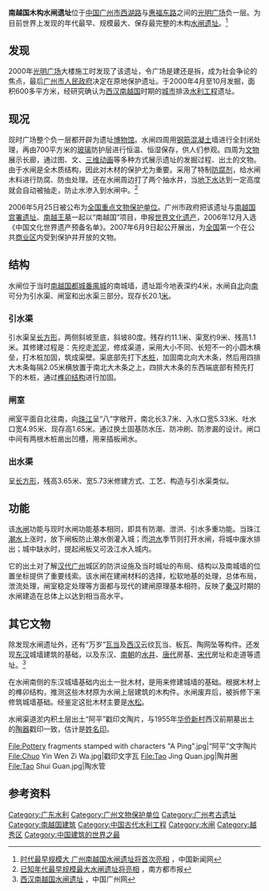 {{文物保护单位
| 级别 = 全国
| 图片 = [[File:Nanyue_Sluice_Model.jpg|250px]]
| 名称 = 南越国木构水闸遗址
| 编号 = 6-13
| 分类 = 古建筑及历史纪念建筑物
| 时代 = [[秦|秦]]、[[西汉|西汉]]
| 所在 = [[广东省|广东省]][[广州市|广州市]]
| 登录 = 2006年
| Cat = 广东全国重点文物保护单位
}}

'''南越国木构水闸遗址'''位于[[中华人民共和国|中国]][[广州市|广州市]][[西湖路_(广州)|西湖路]]与[[惠福路|惠福东路]]之间的[[光明广场|光明广场]]负一层。为目前世界上发现的年代最早、规模最大、保存最完整的木构[[水闸|水闸]][[遗址|遗址]]。<ref>[http://culture.people.com.cn/GB/22219/5741970.html 时代最早规模大 广州南越国水闸遗址将首次亮相] {{Wayback|url=http://culture.people.com.cn/GB/22219/5741970.html |date=20070521001112 }}，中国新闻网</ref>

== 发现 ==
2000年[[光明广场|光明广场]]大楼施工时发现了该遗址，令广场是建还是拆，成为社会争论的焦点，最后[[广州市人民政府|广州市人民政府]]决定在原地保护遗址。于2000年4月至10月发掘，面积600多平方米，经研究确认为[[西汉|西汉]][[南越国|南越国]]时期的[[城市|城市]]排汲[[水利工程|水利工程]]遗址。

== 现况 ==
现时广场整个负一层都开辟为遗址[[博物馆|博物馆]]。水闸四周用[[钢筋|钢筋]][[混凝土|混凝土]]墙进行全封闭处理，再由700平方米的[[玻璃|玻璃]]防护层进行恒温、恒湿保存，供人们参观。四周为[[文物|文物]]展示长廊，通过图、文、[[三维动画|三维动画]]等多种方式展示遗址的发掘过程、出土的文物。由于水闸是全木质结构，因此对木材的保护尤为重要。采用了特制[[防腐剂|防腐剂]]，给水闸木料进行防腐、防虫处理。还在水闸周边打了两个抽水井，当[[地下水|地下水]]达到一定高度就会自动被抽走，防止水渗入到水闸中。<ref>[http://www.chinaxinjiang.cn/news/gnxw/t20070517_237987.htm 已知年代最早规模最大水闸遗址将亮相] {{Wayback|url=http://www.chinaxinjiang.cn/news/gnxw/t20070517_237987.htm |date=20160304101342 }}，南方都市报</ref>

2006年5月25日被公布为[[全国重点文物保护单位|全国重点文物保护单位]]。广州市政府把该遗址与[[南越国宫署遗址|南越国宫署遗址]]、[[南越王墓|南越王墓]]一起以“南越国”项目，申报[[世界文化遗产|世界文化遗产]]，2006年12月入选《中国文化世界遗产预备名单》。2007年6月9日起公开展出，为[[中国大陆|全国]]第一个在公共[[商业区|商业区]]内受到保护并开放的文物。

== 结构 ==
水闸位于当时[[南越国|南越国]][[都城|都城]][[番禺城|番禺城]]的南城墙，遗址距今地表深约4米，水闸自[[北|北]]向[[南|南]]可分为引水渠、闸室和出水渠三部分。现存长20.1[[米_(單位)|米]]。
=== 引水渠 ===
引水渠呈[[长方形|长方形]]，两侧斜坡至底，斜坡80度。残存约11.1米、渠宽约9米、残高1.1米。其修建过程是：先挖走[[淤泥|淤泥]]，修成渠道，采用大小不同、长短不一的小圆木横垒，打木桩加固，筑成渠壁。渠底部先打下[[木桩|木桩]]，加固南北向大木条，然后用四排大木条每隔2.05米横放置于南北大木条之上，四排大木条的东西端底部有预先打下的木桩，通过[[榫卯结构|榫卯结构]]进行加固。

=== 闸室 ===
闸室平面自北往南，向[[珠江|珠江]]呈“八”字敞开，南北长3.7米、入水口宽5.33米、吐水口宽4.95米、现存高1.65米。通过换土固基防水压、防冲刷、防渗漏的设计。闸口中间有两根木桩凿出凹槽，用来插板闸水。

=== 出水渠 ===
呈[[长方形|长方形]]，残高3.65米、宽5.73米修建方式、工艺、构造与引水渠类似。

== 功能 ==
该[[水闸|水闸]]功能与现时水闸功能基本相同，即具有防潮、泄洪、引水多重功能。当珠江[[潮水|潮水]]上涨时，放下闸板防止潮水倒灌入城；而[[洪水|洪水]]季节则打开水闸，将城中废水排出；城中缺水时，提起闸板又可汲江水入城内。

它的出土对了解[[汉代|汉代]][[广州|广州]]城区的防洪设施及当时城址的布局、结构以及南城墙的位置坐标提供了重要线索。该水闸在建闸材料的选择，松软地基的处理，总体布局，泄流处理，闸室稳定处理等方面都与现代的建闸原理基本相符。反映了[[秦朝|秦]][[汉朝|汉]]时期的水闸建造在总体上以达到相当高水平。

== 其它文物 ==
除发现水闸遗址外，还有“万岁”[[瓦当|瓦当]]及[[西汉|西汉]]云纹瓦当、板瓦、陶网坠等构件。还发现[[东汉|东汉]]城墙建筑的基础，以及东汉、[[南朝|南朝]]的[[水井|水井]]、[[唐代|唐代]]房基、[[宋代|宋代]]房址和走道等遗址。<ref>[http://www.guangzhou.gov.cn/node_691/node_609/2006-06/1150164924110372.shtml 西汉南越国水闸遗址] {{Wayback|url=http://www.guangzhou.gov.cn/node_691/node_609/2006-06/1150164924110372.shtml |date=20160313051920 }}，中国广州网</ref>

在水闸南侧的东汉城墙基础内出土一批木材，是用来修建城墙的基础。根据木材上的榫卯结构，推测这些木材原为水闸上层建筑的木构件。水闸废弃后，被拆修下来修筑城墙基础。经鉴定这批木材主要是[[水松|水松]]。

水闸渠道淤内积土层出土“阿平”戳印文陶片，与1955年[[华侨新村|华侨新村]]西汉前期墓出土的[[陶器|陶器]]戳印一致，估计是[[姓名印|姓名印]]。
<gallery>
File:Pottery fragments stamped with characters "A Ping".jpg|“阿平”文字陶片
File:Chuo Yin Wen Zi Wa.jpg|戳印文字瓦
File:Tao Jing Quan.jpg|陶井圈
File:Tao Shui Guan.jpg|陶水管
</gallery>

==参考资料==
{{reflist}}
{{DEFAULTSORT:N}}

{{南越国}}
{{coord|23|7|30.60|N|113|15|43.15|E|display=title|region:CH_type}}
[[Category:广东水利|Category:广东水利]]
[[Category:广州文物保护单位|Category:广州文物保护单位]]
[[Category:广州考古遗址|Category:广州考古遗址]]
[[Category:南越国建筑|Category:南越国建筑]]
[[Category:中国古代水利工程|Category:中国古代水利工程]]
[[Category:水闸|Category:水闸]]
[[Category:越秀区|Category:越秀区]]
[[Category:中国建筑的世界之最|Category:中国建筑的世界之最]]